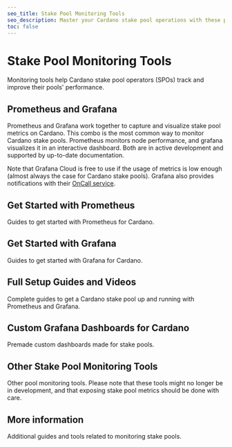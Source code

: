 ```yaml
---
seo_title: Stake Pool Monitoring Tools
seo_description: Master your Cardano stake pool operations with these powerful monitoring tools. Visualize pool stats, optimize performance, and get notifications.
toc: false
---
```



# Stake Pool Monitoring Tools

Monitoring tools help Cardano stake pool operators (SPOs) track and improve their pools' performance.

## Prometheus and Grafana

Prometheus and Grafana work together to capture and visualize stake pool metrics on Cardano. This combo is the most common way to monitor Cardano stake pools. Prometheus monitors node performance, and grafana visualizes it in an interactive dashboard. Both are in active development and supported by up-to-date documentation.

<DefaultDataTable
  projects={builders}
  filterBy="stake_pool_monitoring_tool_top"
/>

Note that Grafana Cloud is free to use if the usage of metrics is low enough (almost always the case for Cardano stake pools). Grafana also provides notifications with their [OnCall service](https://grafana.com/products/cloud/oncall/).

## Get Started with Prometheus

Guides to get started with Prometheus for Cardano.

<DefaultDataTable projects={builders} filterBy="get_started_with_prometheus" />

## Get Started with Grafana

Guides to get started with Grafana for Cardano.

<DefaultDataTable projects={builders} filterBy="get_started_with_grafana" />

## Full Setup Guides and Videos

Complete guides to get a Cardano stake pool up and running with Prometheus and Grafana.

<DefaultDataTable
  projects={builders}
  filterBy="prometheus_grafana_full_setup_guide"
/>

## Custom Grafana Dashboards for Cardano

Premade custom dashboards made for stake pools.

<DefaultDataTable projects={builders} filterBy="custom_grafana_dashboard" />

## Other Stake Pool Monitoring Tools

Other pool monitoring tools. Please note that these tools might no longer be in development, and that exposing stake pool metrics should be done with care.

<DefaultDataTable
  projects={builders}
  filterBy="stake_pool_monitoring_tool_additional"
/>

## More information

Additional guides and tools related to monitoring stake pools.

<DefaultDataTable projects={builders} filterBy="pool_monitoring_info" />
